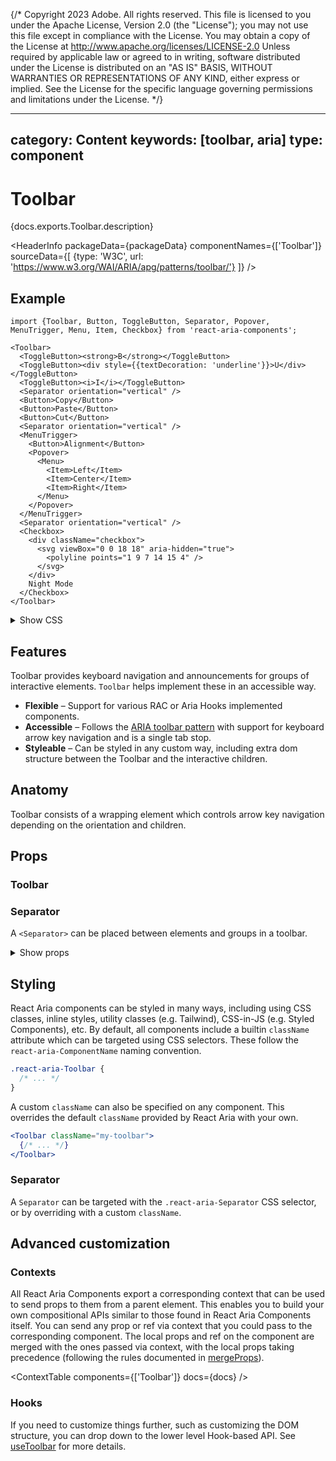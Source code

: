 {/* Copyright 2023 Adobe. All rights reserved.
This file is licensed to you under the Apache License, Version 2.0 (the "License");
you may not use this file except in compliance with the License. You may obtain a copy
of the License at http://www.apache.org/licenses/LICENSE-2.0
Unless required by applicable law or agreed to in writing, software distributed under
the License is distributed on an "AS IS" BASIS, WITHOUT WARRANTIES OR REPRESENTATIONS
OF ANY KIND, either express or implied. See the License for the specific language
governing permissions and limitations under the License. */}



---
category: Content
keywords: [toolbar, aria]
type: component
---

# Toolbar

<PageDescription>{docs.exports.Toolbar.description}</PageDescription>

<HeaderInfo
  packageData={packageData}
  componentNames={['Toolbar']}
  sourceData={[
    {type: 'W3C', url: 'https://www.w3.org/WAI/ARIA/apg/patterns/toolbar/'}
  ]} />

## Example

```tsx example
import {Toolbar, Button, ToggleButton, Separator, Popover, MenuTrigger, Menu, Item, Checkbox} from 'react-aria-components';

<Toolbar>
  <ToggleButton><strong>B</strong></ToggleButton>
  <ToggleButton><div style={{textDecoration: 'underline'}}>U</div></ToggleButton>
  <ToggleButton><i>I</i></ToggleButton>
  <Separator orientation="vertical" />
  <Button>Copy</Button>
  <Button>Paste</Button>
  <Button>Cut</Button>
  <Separator orientation="vertical" />
  <MenuTrigger>
    <Button>Alignment</Button>
    <Popover>
      <Menu>
        <Item>Left</Item>
        <Item>Center</Item>
        <Item>Right</Item>
      </Menu>
    </Popover>
  </MenuTrigger>
  <Separator orientation="vertical" />
  <Checkbox>
    <div className="checkbox">
      <svg viewBox="0 0 18 18" aria-hidden="true">
        <polyline points="1 9 7 14 15 4" />
      </svg>
    </div>
    Night Mode
  </Checkbox>
</Toolbar>
```

<details>
  <summary style={{fontWeight: 'bold'}}><ChevronRight size="S" /> Show CSS</summary>
```css hidden
@import './Checkbox.mdx';
@import './Button.mdx';
@import './ToggleButton.mdx';
@import './Popover.mdx';
@import './Menu.mdx';
```

```css
@layer toolbar {
  .react-aria-Toolbar {
    --separator-color: var(--spectrum-global-color-gray-500);
    display: flex;
    flex-wrap: wrap;
    gap: 5px;
    padding: 15px;
    border: 1px solid var(--separator-color);

    &[data-orientation=vertical] {
      flex-direction: column;
    }

    &[data-orientation=horizontal] {
      flex-direction: row;
    }
  }
  .react-aria-ToggleButton {
    width: 32px;
  }
  .react-aria-Separator {
    width: 2px;
    margin: 0px 10px;
    align-self: stretch;
    background-color: var(--separator-color);
  }
}
```

</details>

## Features

Toolbar provides keyboard navigation and announcements for groups of interactive elements.
`Toolbar` helps implement these in an accessible way.

* **Flexible** – Support for various RAC or Aria Hooks implemented components.
* **Accessible** – Follows the [ARIA toolbar pattern](https://www.w3.org/WAI/ARIA/apg/patterns/toolbar/) with support for keyboard arrow key navigation and is a single tab stop.
* **Styleable** – Can be styled in any custom way, including extra dom structure between the Toolbar and the interactive children.

## Anatomy

<Anatomy />

Toolbar consists of a wrapping element which controls arrow key navigation depending on the orientation and children.

## Props

### Toolbar

<PropTable component={docs.exports.Toolbar} links={docs.links} />

### Separator

A `<Separator>` can be placed between elements and groups in a toolbar.

<details>
  <summary style={{fontWeight: 'bold'}}><ChevronRight size="S" /> Show props</summary>

  <PropTable component={docs.exports.Separator} links={docs.links} />

</details>

## Styling

React Aria components can be styled in many ways, including using CSS classes, inline styles, utility classes (e.g. Tailwind), CSS-in-JS (e.g. Styled Components), etc. By default, all components include a builtin `className` attribute which can be targeted using CSS selectors. These follow the `react-aria-ComponentName` naming convention.

```css
.react-aria-Toolbar {
  /* ... */
}
```

A custom `className` can also be specified on any component. This overrides the default `className` provided by React Aria with your own.

```jsx
<Toolbar className="my-toolbar">
  {/* ... */}
</Toolbar>
```

### Separator

A `Separator` can be targeted with the `.react-aria-Separator` CSS selector, or by overriding with a custom `className`.

## Advanced customization

### Contexts

All React Aria Components export a corresponding context that can be used to send props to them from a parent element. This enables you to build your own compositional APIs similar to those found in React Aria Components itself. You can send any prop or ref via context that you could pass to the corresponding component. The local props and ref on the component are merged with the ones passed via context, with the local props taking precedence (following the rules documented in [mergeProps](mergeProps.html)).

<ContextTable components={['Toolbar']} docs={docs} />

### Hooks

If you need to customize things further, such as customizing the DOM structure, you can drop down to the lower level Hook-based API. See [useToolbar](useToolbar.html) for more details.

